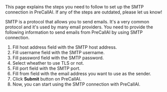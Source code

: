
<Info>
    This page explains the steps you need to follow to set up the SMTP connection in PreCallAI. If any of the steps are outdated, please let us know!
</Info>

SMTP is a protocol that allows you to send emails. It's a very common protocol and it's used by many email providers. You need to provide the following information to send emails from PreCallAI by using SMTP connection.

1. Fill host address field with the SMTP host address.
2. Fill username field with the SMTP username.
3. Fill password field with the SMTP password.
4. Select wheather to use TLS or not.
5. Fill port field with the SMTP port.
6. Fill from field with the email address you want to use as the sender.
7. Click **Submit** button on PreCallAI.
8. Now, you can start using the SMTP connection with PreCallAI.
